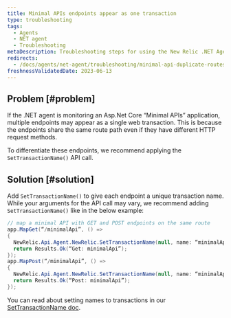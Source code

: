 ```yaml
---
title: Minimal APIs endpoints appear as one transaction
type: troubleshooting
tags:
  - Agents
  - NET agent
  - Troubleshooting
metaDescription: Troubleshooting steps for using the New Relic .NET Agent in a Minimal APIs app with duplicate route paths but different HTTP request methods.
redirects:
  - /docs/agents/net-agent/troubleshooting/minimal-api-duplicate-routes-net
freshnessValidatedDate: 2023-06-13
---
```


## Problem [#problem]

If the .NET agent is monitoring an Asp.Net Core “Minimal APIs” application, multiple endpoints may appear as a single web transaction. This is because the endpoints share the same route path even if they have different HTTP request methods.

To differentiate these endpoints, we recommend applying the `SetTransactionName()` API call.

## Solution [#solution]

Add `SetTransactionName()` to give each endpoint a unique transaction name. While your arguments for the API call may vary, we recommend adding `SetTransactionName()` like in the below example:

```cs
// map a minimal API with GET and POST endpoints on the same route
app.MapGet(“/minimalApi”, () =>
{
  NewRelic.Api.Agent.NewRelic.SetTransactionName(null, name: “minimalApi/Get”);
  return Results.Ok(“Get: minimalApi”);
});
app.MapPost(“/minimalApi”, () =>
{
  NewRelic.Api.Agent.NewRelic.SetTransactionName(null, name: “minimalApi/Post”);
  return Results.Ok(“Post: minimalApi”);
});
```

You can read about setting names to transactions in our [SetTransactionName doc](/docs/agents/net-agent/net-agent-api/settransactionname-net-agent-api).
